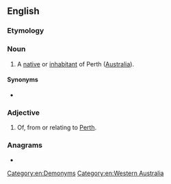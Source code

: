 ==English==

===Etymology===
{{suffix|en|Perth|ian}}

===Noun===
{{en-noun}}

# A [[native]] or [[inhabitant]] of Perth ([[Australia]]).

====Synonyms====
* {{l|en|Perthite}}

===Adjective===
{{en-adj|-}}

# Of, from or relating to [[Perth]].

===Anagrams===
* {{anagrams|en|a=aehinprt|perianth|triphane}}

[[Category:en:Demonyms]]
[[Category:en:Western Australia]]